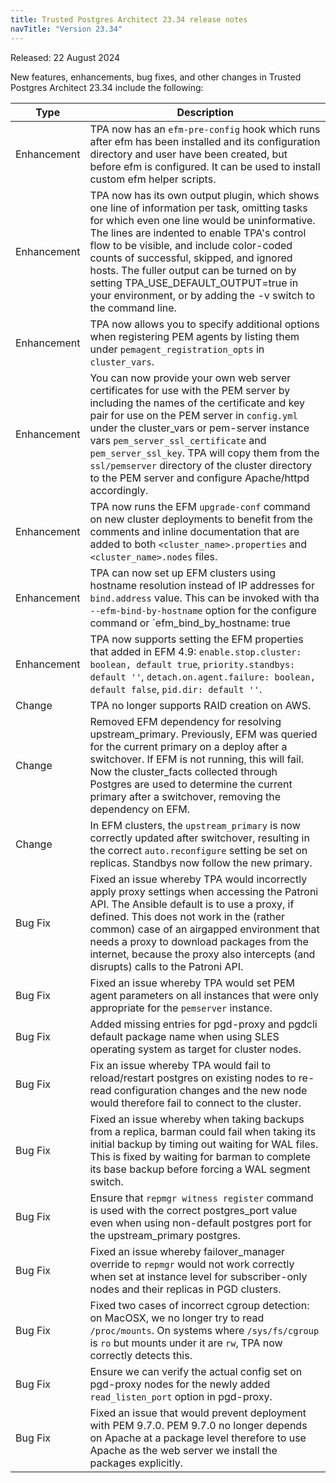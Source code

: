 ```yaml
---
title: Trusted Postgres Architect 23.34 release notes 
navTitle: "Version 23.34"
---
```


Released: 22 August 2024

New features, enhancements, bug fixes, and other changes in Trusted Postgres Architect 23.34 include the following:

| Type          | Description                                                                                                                                                                                                                                                                                                                                                                                                            |
|---------------|------------------------------------------------------------------------------------------------------------------------------------------------------------------------------------------------------------------------------------------------------------------------------------------------------------------------------------------------------------------------------------------------------------------------|
| Enhancement | TPA now has an `efm-pre-config` hook which runs after efm has been installed and its configuration directory and user have been created, but before efm is configured. It can be used to install custom efm helper scripts.  |
| Enhancement | TPA now has its own output plugin, which shows one line of information per task, omitting tasks for which even one line would be uninformative. The lines are indented to enable TPA's control flow to be visible, and include color-coded counts of successful, skipped, and ignored hosts.  The fuller output can be turned on by setting TPA_USE_DEFAULT_OUTPUT=true in your environment, or by adding the -v switch to the command line.  |
| Enhancement | TPA now allows you to specify additional options when registering PEM agents by listing them under `pemagent_registration_opts` in `cluster_vars`.  |
| Enhancement | You can now provide your own web server certificates for use with the PEM server by including the names of the certificate and key pair for use on the PEM server in `config.yml` under the cluster_vars or pem-server instance vars `pem_server_ssl_certificate` and `pem_server_ssl_key`. TPA will copy them from the `ssl/pemserver` directory of the cluster directory to the PEM server and  configure Apache/httpd accordingly.   |
| Enhancement | TPA now runs the EFM `upgrade-conf` command on new cluster deployments to benefit from the comments and inline documentation that are added to both `<cluster_name>.properties` and `<cluster_name>.nodes` files.  |
| Enhancement | TPA can now set up EFM clusters using hostname resolution instead of IP addresses for `bind.address` value.  This can be invoked with tha `--efm-bind-by-hostname` option for the configure command or `efm_bind_by_hostname: true|false` in cluster_vars  section of config.yml. |
| Enhancement | TPA now supports setting the EFM properties that added in EFM 4.9:  `enable.stop.cluster: boolean, default true`, `priority.standbys: default ''`, `detach.on.agent.failure: boolean, default false`, `pid.dir: default ''`.  |
| Change | TPA no longer supports RAID creation on AWS. |
| Change | Removed EFM dependency for resolving upstream_primary. Previously, EFM was queried for the current primary on a deploy after a switchover. If EFM is not running, this will fail. Now the cluster_facts collected through Postgres are used to determine the current primary after a switchover, removing the dependency on EFM.  |
| Change | In EFM clusters, the `upstream_primary` is now correctly updated after switchover,  resulting in the correct `auto.reconfigure` setting be set on replicas. Standbys now follow the new primary.   |
| Bug Fix | Fixed an issue whereby TPA would incorrectly apply proxy settings when accessing the Patroni API. The Ansible default is to use a proxy, if defined. This does not work in the (rather common) case of an airgapped environment that needs a proxy to download packages from the internet, because the proxy also intercepts (and disrupts) calls to the Patroni API.  |
| Bug Fix | Fixed an issue whereby TPA would set PEM agent parameters on all instances that were only appropriate for the `pemserver` instance.  |
| Bug Fix | Added missing entries for pgd-proxy and pgdcli default package name when using SLES operating system as target for cluster nodes.  |
| Bug Fix | Fix an issue whereby TPA would fail to reload/restart postgres on existing nodes to re-read configuration changes and the new node would therefore fail to connect to the cluster.  |
| Bug Fix | Fixed an issue whereby when taking backups from a replica, barman could fail when taking its initial backup by timing out waiting for WAL files. This is fixed by waiting for barman to complete its base backup before forcing a WAL segment switch.  |
| Bug Fix | Ensure that `repmgr witness register` command is used with the correct postgres_port value even when using non-default postgres port for the upstream_primary postgres.  |
| Bug Fix | Fixed an issue whereby failover_manager override to `repmgr` would not work correctly when set at instance level for subscriber-only nodes and their replicas in PGD clusters.  |
| Bug Fix | Fixed two cases of incorrect cgroup detection: on MacOSX, we no longer try to read `/proc/mounts`. On systems where `/sys/fs/cgroup` is `ro` but mounts under it are `rw`, TPA now correctly detects this.  |
| Bug Fix | Ensure we can verify the actual config set on pgd-proxy nodes for the newly added `read_listen_port` option in pgd-proxy.  |
| Bug Fix | Fixed an issue that would prevent deployment with PEM 9.7.0. PEM 9.7.0 no longer depends on Apache at a package level therefore to use Apache as the web server we install the packages explicitly.  |